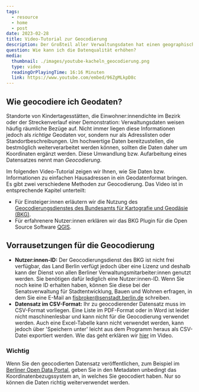 ```yaml
---
tags:
  - resource
  - home
  - post
date: 2023-02-28
title: Video-Tutorial zur Geocodierung
description: Der Großteil aller Verwaltungsdaten hat einen geographischen Bezug. Das können Adressen sein oder Informationen, die sich auf bestimmte Räume wie Bezirke oder Planungsräume beziehen. Um die Nutzung zu erleichtern, sollten diese Daten um Koordinaten ergänzt werden. Das ist leichter als gedacht. In unserem Video-Tutorial zeigen wir, wie Sie einen Datensatz mithilfe eines Webtools geocodieren können.
question: Wie kann ich die Datenqualität erhöhen?
media:
  thumbnail: ./images/youtube-kacheln_geocodierung.png
  type: video
  readingOrPlayingTime: 16:16 Minuten
  link: https://www.youtube.com/embed/96ZgMLkpD8c
---
```


## Wie geocodiere ich Geodaten?

Standorte von Kindertagesstätten, die Einwohner:innendichte im Bezirk oder der Streckenverlauf einer Demonstration: Verwaltungsdaten weisen häufig räumliche Bezüge auf. Nicht immer liegen diese Informationen jedoch als _richtige_ Geodaten vor, sondern nur als Adresslisten oder Standortbeschreibungen. Um hochwertige Daten bereitzustellen, die bestmöglich weiterverarbeitet werden können, sollten die Daten daher um Koordinaten ergänzt werden. Diese Umwandlung bzw. Aufarbeitung eines Datensatzes nennt man _Geocodierung_.

Im folgenden Video-Tutorial zeigen wir Ihnen, wie Sie Daten bzw. Informationen zu einfachen Hausadressen in ein Geodatenformat bringen. Es gibt zwei verschiedene Methoden zur Geocodierung. Das Video ist in entsprechende Kapitel unterteilt:

- Für Einsteiger:innen erläutern wir die Nutzung des [Geocodierungsdienstes des Bundesamts für Kartografie und Geodäsie (BKG)](http://gdz.bkg.bund.de/index.php/default/bkg-geocoder.html?___store=default).
- Für erfahrenere Nutzer:innen erklären wir das BKG Plugin für die Open Source Software [QGIS](https://www.qgis.org/de/site/).

<VideoEmbed 
fullWidth={false}
url="https://www.youtube.com/embed/96ZgMLkpD8c" 
mediaMetadata={frontmatter.media} 
/>

## Vorrausetzungen für die Geocodierung

- **Nutzer:innen-ID:** Der Geocodierungsdienst des BKG ist nicht frei verfügbar, das Land Berlin verfügt jedoch über eine Lizenz und deshalb kann der Dienst von allen Berliner Verwaltungsmitarbeiter:innen genutzt werden. Sie benötigen dafür lediglich eine Nutzer:innen-ID. Wenn Sie noch keine ID erhalten haben, können Sie diese bei der Senatsverwaltung für Stadtentwicklung, Bauen und Wohnen erfragen, in dem Sie eine E-Mail an [fisbroker@senstadt.berlin.de](mailto:fisbroker@senstadt.berlin.de) schreiben.
- **Datensatz im CSV-Format:** Ihr zu geocodierender Datensatz muss im CSV-Format vorliegen. Eine Liste im PDF-Format oder in Word ist leider nicht maschinenlesbar und kann nicht für die Geocodierung verwendet werden. Auch eine Excel-Tabelle kann nicht verwendet werden, kann jedoch über 'Speichern unter' leicht aus dem Programm heraus als CSV-Datei exportiert werden. Wie das geht erklären wir [hier](https://youtu.be/ahK8pwkJIcU?t=187) im Video.

### Wichtig

Wenn Sie den geocodierten Datensatz veröffentlichen, zum Beispiel im [Berliner Open Data Portal](https://daten.berlin.de/), geben Sie in den Metadaten unbedingt das Koordinatenbezugssystem an, in welches Sie geocodiert haben. Nur so können die Daten richtig weiterverwendet werden.

